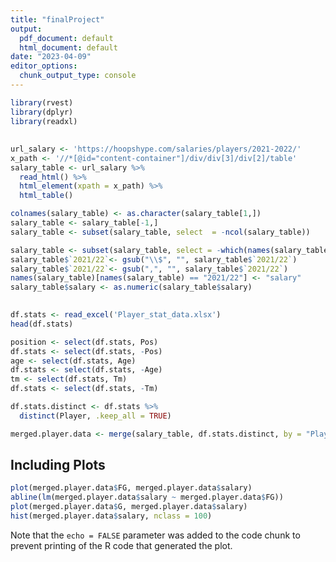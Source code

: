 ```yaml
---
title: "finalProject"
output:
  pdf_document: default
  html_document: default
date: "2023-04-09"
editor_options: 
  chunk_output_type: console
---
```


```r
library(rvest)
library(dplyr)
library(readxl)
```

## 

```r
url_salary <- 'https://hoopshype.com/salaries/players/2021-2022/'
x_path <- '//*[@id="content-container"]/div/div[3]/div[2]/table'
salary_table <- url_salary %>%
  read_html() %>%
  html_element(xpath = x_path) %>%
  html_table()
```

```r
colnames(salary_table) <- as.character(salary_table[1,])
salary_table <- salary_table[-1,]
salary_table <- subset(salary_table, select  = -ncol(salary_table))
```

```r
salary_table <- subset(salary_table, select = -which(names(salary_table) == "NA"))
salary_table$`2021/22`<- gsub("\\$", "", salary_table$`2021/22`)
salary_table$`2021/22`<- gsub(",", "", salary_table$`2021/22`)
names(salary_table)[names(salary_table) == "2021/22"] <- "salary"
salary_table$salary <- as.numeric(salary_table$salary)
                                
```

```r
df.stats <- read_excel('Player_stat_data.xlsx')
head(df.stats)

position <- select(df.stats, Pos) 
df.stats <- select(df.stats, -Pos)
age <- select(df.stats, Age) 
df.stats <- select(df.stats, -Age)
tm <- select(df.stats, Tm) 
df.stats <- select(df.stats, -Tm)
```

```r
df.stats.distinct <- df.stats %>% 
  distinct(Player, .keep_all = TRUE)
```

```r
merged.player.data <- merge(salary_table, df.stats.distinct, by = "Player", all = FALSE)
```
## Including Plots


```r
plot(merged.player.data$FG, merged.player.data$salary)
abline(lm(merged.player.data$salary ~ merged.player.data$FG))
plot(merged.player.data$G, merged.player.data$salary)
hist(merged.player.data$salary, nclass = 100)
```

Note that the `echo = FALSE` parameter was added to the code chunk to prevent printing of the R code that generated the plot.
